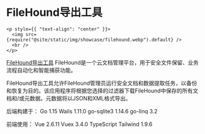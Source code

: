 # FileHound导出工具

```mdx-code-block
<p style={{ "text-align": "center" }}>
  <img src={require("@site/static/img/showcase/filehound.webp").default} />
  <br />
</p>
```

[FileHound导出工具](https://www.filehound.co.uk/) FileHound是一个云文档管理平台，用于安全文件保留、业务流程自动化和智能捕获功能。

FileHound导出工具允许FileHound管理员运行安全文档和数据提取任务，以备份和恢复为目的。该应用程序将根据您选择的过滤器下载FileHound中保存的所有文档和/或元数据。元数据将以JSON和XML格式导出。

后端构建于：
Go 1.15
Wails 1.11.0
go-sqlite3 1.14.6
go-linq 3.2

前端使用：
Vue 2.6.11
Vuex 3.4.0
TypeScript
Tailwind 1.9.6